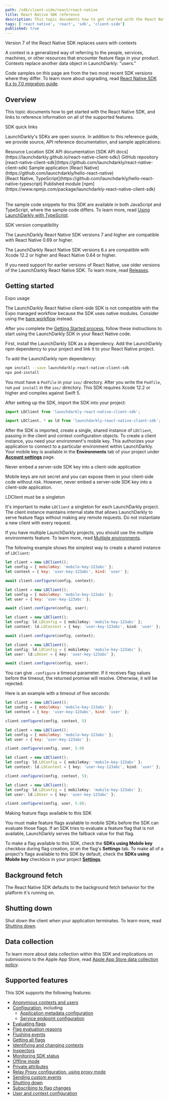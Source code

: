 ```yaml
---
path: /sdk/client-side/react/react-native
title: React Native SDK reference
description: This topic documents how to get started with the React Native SDK, and links to reference information on all of the supported features.
tags: ['react native', 'react', 'sdk', 'client-side']
published: true
---
```


<Callout intent="info">
<CalloutTitle>Version 7 of the React Native SDK replaces users with contexts</CalloutTitle>
<CalloutDescription>

A context is a generalized way of referring to the people, services, machines, or other resources that encounter feature flags in your product. Contexts replace another data object in LaunchDarkly: "users."

Code samples on this page are from the two most recent SDK versions where they differ. To learn more about upgrading, read [React Native SDK 6.x to 7.0 migration guide](/sdk/client-side/react/react-native-migration-6-to-7).

</CalloutDescription>
</Callout>

## Overview

This topic documents how to get started with the React Native SDK, and links to reference information on all of the supported features.

<Callout intent="primary">
<CalloutTitle>SDK quick links</CalloutTitle>
<CalloutDescription>

LaunchDarkly's SDKs are open source. In addition to this reference guide, we provide source, API reference documentation, and sample applications:

<Table>
  <TableHeader>
    <TableHeadCell>Resource</TableHeadCell>
    <TableHeadCell>Location</TableHeadCell>
  </TableHeader>
  <TableBody>
    <TableRow>
      <TableCell>SDK API documentation</TableCell>
      <TableCell>[SDK API docs](https://launchdarkly.github.io/react-native-client-sdk/)</TableCell>
    </TableRow>
    <TableRow>
      <TableCell>GitHub repository</TableCell>
      <TableCell>[react-native-client-sdk](https://github.com/launchdarkly/react-native-client-sdk)</TableCell>
    </TableRow>
    <TableRow>
      <TableCell>Sample application</TableCell>
      <TableCell>[React Native](https://github.com/launchdarkly/hello-react-native) <br/> [React Native, TypeScript](https://github.com/launchdarkly/hello-react-native-typescript)</TableCell>
    </TableRow>
    <TableRow>
      <TableCell>Published module</TableCell>
      <TableCell>[npm](https://www.npmjs.com/package/launchdarkly-react-native-client-sdk)</TableCell>
    </TableRow>
  </TableBody>
</Table>

</CalloutDescription>
</Callout>

The sample code snippets for this SDK are available in both JavaScript and TypeScript, where the sample code differs. To learn more, read [Using LaunchDarkly with TypeScript](https://launchdarkly.com/blog/using-launchdarkly-with-typescript/).

<Callout intent="info">
<CalloutTitle>SDK version compatibility</CalloutTitle>
<CalloutDescription>

The LaunchDarkly React Native SDK versions 7 and higher are compatible with React Native 0.69 or higher.

The LaunchDarkly React Native SDK versions 6.x are compatible with Xcode 12.2 or higher and React Native 0.64 or higher.

If you need support for earlier versions of React Native, use older versions of the LaunchDarkly React Native SDK. To learn more, read [Releases](https://github.com/launchdarkly/react-native-client-sdk/releases).

</CalloutDescription>
</Callout>

## Getting started

<Callout intent="warning">
<CalloutTitle>Expo usage</CalloutTitle>
<CalloutDescription>

The LaunchDarkly React Native client-side SDK is not compatible with the Expo managed workflow because the SDK uses native modules. Consider using the [bare workflow](https://docs.expo.dev/bare/hello-world/) instead.

</CalloutDescription>
</Callout>

After you complete the [Getting Started process](/home/getting-started), follow these instructions to start using the LaunchDarkly SDK in your React Native code.

First, install the LaunchDarkly SDK as a dependency. Add the LaunchDarkly npm dependency to your project and link it to your React Native project.

To add the LaunchDarkly npm dependency:

<CodeSample>
<CSTab label="Installing with npm">

```bash
npm install --save launchdarkly-react-native-client-sdk
npx pod-install
```

</CSTab>
</CodeSample>

You must have a `Podfile` in your `ios/` directory. After you write the `Podfile`, run `pod install` in the `ios/` directory. This SDK requires Xcode 12.2 or higher and compiles against Swift 5.

After setting up the SDK, import the SDK into your project:

<CodeSample>
<CSTab label="JavaScript">

```js
import LDClient from 'launchdarkly-react-native-client-sdk';
```

</CSTab>
<CSTab label="TypeScript">

```ts
import LDClient, * as ld from 'launchdarkly-react-native-client-sdk';
```

</CSTab>
</CodeSample>

After the SDK is imported, create a single, shared instance of `LDClient`, passing in the client and context configuration objects. To create a client instance, you need your environment's mobile key. This authorizes your application to connect to a particular environment within LaunchDarkly. Your mobile key is available in the **Environments** tab of your project under [**Account settings**](https://app.launchdarkly.com/settings/projects) page.

<Callout intent="alert">
<CalloutTitle>Never embed a server-side SDK key into a client-side application</CalloutTitle>
<CalloutDescription>

Mobile keys are not secret and you can expose them in your client-side code without risk. However, never embed a server-side SDK key into a client-side application.

</CalloutDescription>
</Callout>

<Callout intent="alert">
<CalloutTitle>LDClient must be a singleton</CalloutTitle>
<CalloutDescription>

It's important to make `LDClient` a singleton for each LaunchDarkly project. The client instance maintains internal state that allows LaunchDarkly to serve feature flags without making any remote requests. Do not instantiate a new client with every request.

If you have multiple LaunchDarkly projects, you should use the multiple environments feature. To learn more, read [Multiple environments](/sdk/features/multiple-environments#react-native).

</CalloutDescription>
</Callout>

The following example shows the simplest way to create a shared instance of `LDClient`:

<CodeSample>
<CSTab label="React Native SDK v7.0 (JavaScript)">

```js
let client = new LDClient();
let config = { mobileKey: 'mobile-key-123abc' };
let context = { key: 'user-key-123abc', kind: 'user' };

await client.configure(config, context);
```

</CSTab>
<CSTab label="React Native SDK v6.x (JavaScript)">

```js
let client = new LDClient();
let config = { mobileKey: 'mobile-key-123abc' };
let user = { key: 'user-key-123abc' };

await client.configure(config, user);
```

</CSTab>
<CSTab label="React Native SDK v7.0 (TypeScript)">

```ts
let client = new LDClient();
let config: ld.LDConfig = { mobileKey: 'mobile-key-123abc' };
let context: ld.LDContext = { key: 'user-key-123abc', kind: 'user' };

await client.configure(config, context);
```

</CSTab>
<CSTab label="React Native SDK v6.x (TypeScript)">

```ts
let client = new LDClient();
let config: ld.LDConfig = { mobileKey: 'mobile-key-123abc' };
let user: ld.LDUser = { key: 'user-key-123abc' };

await client.configure(config, user);
```

</CSTab>
</CodeSample>

You can give `.configure` a timeout parameter. If it receives flag values before the timeout, the returned promise will resolve. Otherwise, it will be rejected.

Here is an example with a timeout of five seconds:

<CodeSample>
<CSTab label="React Native SDK v7.0 (JavaScript)">

```js
let client = new LDClient();
let config = { mobileKey: 'mobile-key-123abc' };
let context = { key: 'user-key-123abc', kind: 'user' };

client.configure(config, context, 5)
```

</CSTab>
<CSTab label="React Native SDK v6.x (JavaScript)">

```js
let client = new LDClient();
let config = { mobileKey: 'mobile-key-123abc' };
let user = { key: 'user-key-123abc' };

client.configure(config, user, 5.0)
```

</CSTab>
<CSTab label="React Native SDK v7.0 (TypeScript)">

```ts
let client = new LDClient();
let config: ld.LDConfig = { mobileKey: 'mobile-key-123abc' };
let context: ld.LDContext = { key: 'user-key-123abc', kind: 'user' };

client.configure(config, context, 5);
```

</CSTab>
<CSTab label="React Native SDK v6.x (TypeScript)">

```ts
let client = new LDClient();
let config: ld.LDConfig = { mobileKey: 'mobile-key-123abc' };
let user: ld.LDUser = { key: 'user-key-123abc' };

client.configure(config, user, 5.0);
```

</CSTab>
</CodeSample>

<Callout intent="alert">
<CalloutTitle>Making feature flags available to this SDK</CalloutTitle>
<CalloutDescription>

You must make feature flags available to mobile SDKs before the SDK can evaluate those flags. If an SDK tries to evaluate a feature flag that is not available, LaunchDarkly serves the fallback value for that flag.

To make a flag available to this SDK, check the **SDKs using Mobile key** checkbox during flag creation, or on the flag's **Settings** tab. To make all of a project's flags available to this SDK by default, check the **SDKs using Mobile key** checkbox in your project [**Settings**](https://app.launchdarkly.com/settings/projects).

</CalloutDescription>
</Callout>

## Background fetch

The React Native SDK defaults to the background fetch behavior for the platform it's running on.

## Shutting down

Shut down the client when your application terminates. To learn more, read [Shutting down](/sdk/features/shutdown#react-native).

## Data collection

To learn more about data collection within this SDK and implications on submissions to the Apple App Store, read [Apple App Store data collection policy](/sdk/concepts/apple-app-store).

## Supported features

This SDK supports the following features:

* [Anonymous contexts and users](/sdk/features/anonymous#react-native)
* [Configuration](/sdk/features/config#react-native), including
  * [Application metadata configuration](/sdk/features/app-config#react-native)
  * [Service endpoint configuration](/sdk/features/service-endpoint-configuration#react-native)
* [Evaluating flags](/sdk/features/evaluating#react-native)
* [Flag evaluation reasons](/sdk/features/evaluation-reasons#react-native)
* [Flushing events](/sdk/features/flush#react-native)
* [Getting all flags](/sdk/features/all-flags#react-native)
* [Identifying and changing contexts](/sdk/features/identify#react-native)
* [Inspectors](/sdk/features/inspectors#react-native)
* [Monitoring SDK status](/sdk/features/monitoring#react-native)
* [Offline mode](/sdk/features/offline-mode#react-native)
* [Private attributes](/sdk/features/private-attributes#react-native)
* [Relay Proxy configuration, using proxy mode](/sdk/features/relay-proxy-configuration/proxy-mode#react-native)
* [Sending custom events](/sdk/features/events#react-native)
* [Shutting down](/sdk/features/shutdown#react-native)
* [Subscribing to flag changes](/sdk/features/flag-changes#react-native)
* [User and context configuration](/sdk/features/user-context-config#react-native)
